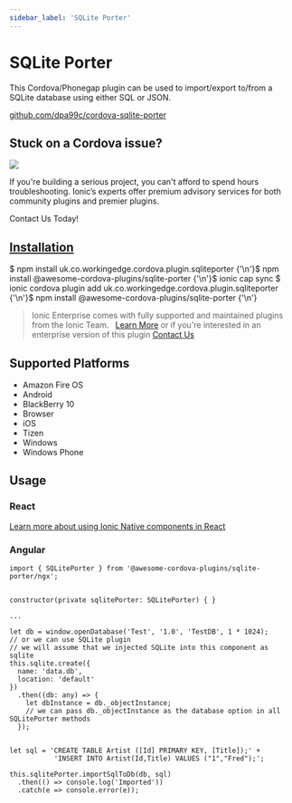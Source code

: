 ```yaml
---
sidebar_label: 'SQLite Porter'
---
```



# SQLite Porter

This Cordova/Phonegap plugin can be used to import/export to/from a SQLite database using either SQL or JSON.

<p>
  <a href="https://github.com/dpa99c/cordova-sqlite-porter" target="_blank" rel="noopener" className="git-link">github.com/dpa99c/cordova-sqlite-porter</a>
</p>

<h2>Stuck on a Cordova issue?</h2>
<DocsCard
  className="cordova-ee-card"
  header="Don't waste precious time on plugin issues."
  href="https://ionicframework.com/sales?product_of_interest=Ionic%20Native"
>
  <div>
    <img src="/docs/icons/native-cordova-bot.png" className="cordova-ee-img" />
    <p>If you're building a serious project, you can't afford to spend hours troubleshooting. Ionic’s experts offer premium advisory services for both community plugins and premier plugins.</p>
    <DocsButton className="native-ee-detail">Contact Us Today!</DocsButton>
  </div>
</DocsCard>

<h2 id="installation">
  <a href="#installation">Installation</a>
</h2>
<Tabs
  groupId="runtime"
  defaultValue="Capacitor"
  values={[
    { value: 'Capacitor', label: 'Capacitor' },
    { value: 'Cordova', label: 'Cordova' },
    { value: 'Enterprise', label: 'Enterprise' },
  ]}
>
  <TabItem value="Capacitor">
    <CodeBlock className="language-shell">
      $ npm install uk.co.workingedge.cordova.plugin.sqliteporter {'\n'}$ npm install
      @awesome-cordova-plugins/sqlite-porter {'\n'}$ ionic cap sync
    </CodeBlock>
  </TabItem>
  <TabItem value="Cordova">
    <CodeBlock className="language-shell">
      $ ionic cordova plugin add uk.co.workingedge.cordova.plugin.sqliteporter {'\n'}$ npm install
      @awesome-cordova-plugins/sqlite-porter {'\n'}
    </CodeBlock>
  </TabItem>
  <TabItem value="Enterprise">
    <blockquote>
      Ionic Enterprise comes with fully supported and maintained plugins from the Ionic Team. &nbsp;
      <a className="btn" href="https://ionic.io/docs/premier-plugins">Learn More</a> or if you're interested in an enterprise version of this plugin <a className="btn" href="https://ionicframework.com/sales?product_of_interest=Ionic%20Enterprise%20Engine">Contact Us</a>
    </blockquote>
  </TabItem>
</Tabs>

## Supported Platforms

- Amazon Fire OS
- Android
- BlackBerry 10
- Browser
- iOS
- Tizen
- Windows
- Windows Phone

## Usage

### React

[Learn more about using Ionic Native components in React](../native-community.mdx#react)

### Angular

```tsx
import { SQLitePorter } from '@awesome-cordova-plugins/sqlite-porter/ngx';


constructor(private sqlitePorter: SQLitePorter) { }

...

let db = window.openDatabase('Test', '1.0', 'TestDB', 1 * 1024);
// or we can use SQLite plugin
// we will assume that we injected SQLite into this component as sqlite
this.sqlite.create({
  name: 'data.db',
  location: 'default'
})
  .then((db: any) => {
    let dbInstance = db._objectInstance;
    // we can pass db._objectInstance as the database option in all SQLitePorter methods
  });


let sql = 'CREATE TABLE Artist ([Id] PRIMARY KEY, [Title]);' +
           'INSERT INTO Artist(Id,Title) VALUES ("1","Fred");';

this.sqlitePorter.importSqlToDb(db, sql)
  .then(() => console.log('Imported'))
  .catch(e => console.error(e));


```
